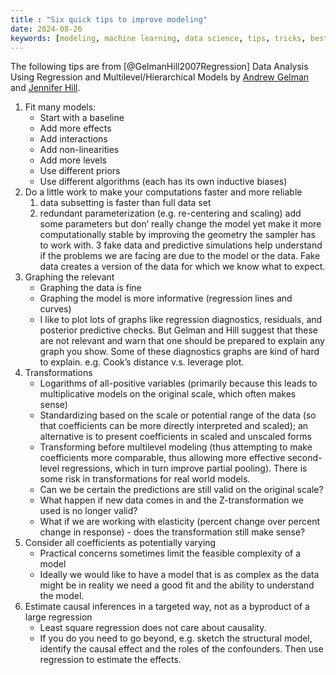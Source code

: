 ```yaml
---
title : "Six quick tips to improve modeling"
date: 2024-08-26
keywords: [modeling, machine learning, data science, tips, tricks, best practices]
--- 
```


The following tips are from [@GelmanHill2007Regression] Data Analysis Using Regression and Multilevel/Hierarchical Models by [Andrew Gelman](http://www.stat.columbia.edu/~gelman/) and [Jennifer Hill](https://steinhardt.nyu.edu/people/jennifer-hill).

1. Fit many models:
    - Start with a baseline
    - Add more effects
    - Add interactions
    - Add non-linearities
    - Add more levels
    - Use different priors
    - Use different algorithms (each has its own inductive biases)
2. Do a little work to make your computations faster and more reliable
    1. data subsetting is faster than full data set
    2. redundant parameterization (e.g. re-centering and scaling) add some parameters but don' really change the model yet make it more computationally stable by improving the geometry the sampler has to work with.
    3 fake data and predictive simulations help understand if the problems we are facing are due to the model or the data. Fake data creates a version of the data for which we know what to expect.
3. Graphing the relevant 
    - Graphing the data is fine
    - Graphing the model is more informative (regression lines and curves)
    - I like to plot lots of graphs like regression diagnostics, residuals, and posterior predictive checks. But Gelman and Hill suggest that these are not relevant and warn that one should be prepared to explain any graph you show. Some of these diagnostics graphs are kind of hard to explain. e.g. Cook's distance v.s. leverage plot.

4. Transformations
    - Logarithms of all-positive variables (primarily because this leads to multiplicative models on the original scale, which often makes sense)
    -  Standardizing based on the scale or potential range of the data (so that coefficients can be more directly interpreted and scaled); an alternative is to present
coefficients in scaled and unscaled forms
    - Transforming before multilevel modeling (thus attempting to make coefficients more comparable, thus allowing more effective second-level regressions, which in turn improve partial pooling).
    There is some risk in transformations for real world models.
    - Can we be certain the predictions are still valid on the original scale? 
    - What happen if new data comes in and the Z-transformation we used is no longer valid?
    - What if we are working with elasticity (percent change over percent change in response) - does the transformation still make sense?

5. Consider all coefficients as potentially varying
    - Practical concerns sometimes limit the feasible complexity of a model
    - Ideally we would like to have a model that is as complex as the data might be in reality we need a good fit and the ability to understand the model.
6. Estimate causal inferences in a targeted way, not as a byproduct of a large regression
    - Least square regression does not care about causality.
    - If you do you need to go beyond, e.g. sketch the structural model, identify the causal effect and the roles of the confounders. Then use regression to estimate the effects.